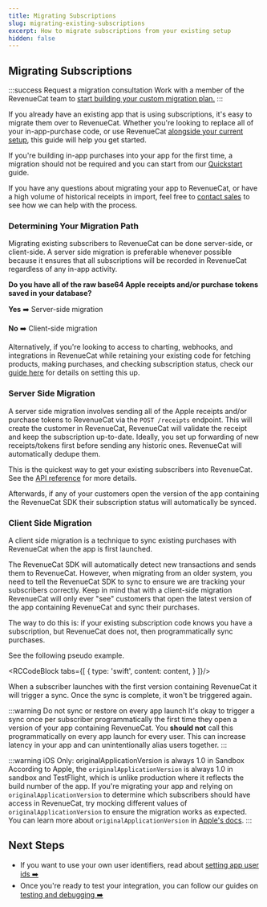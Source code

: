 ```yaml
---
title: Migrating Subscriptions
slug: migrating-existing-subscriptions
excerpt: How to migrate subscriptions from your existing setup
hidden: false
---
```


## Migrating Subscriptions

:::success Request a migration consultation
Work with a member of the RevenueCat team to [start building your custom migration plan.](https://www.revenuecat.com/request-a-migration-plan?utm_source=migrationdocs&utm_medium=web&utm_campaign=formfill)
:::

If you already have an existing app that is using subscriptions, it's easy to migrate them over to RevenueCat.
Whether you're looking to replace all of your in-app-purchase code, or use RevenueCat [alongside your current setup](/migrating-to-revenuecat/finishing-transactions), this guide will help you get started.

If you're building in-app purchases into your app for the first time, a migration should not be required and you can start from our [Quickstart](/getting-started/quickstart) guide.

If you have any questions about migrating your app to RevenueCat, or have a high volume of historical receipts in import, feel free to [contact sales](https://www.revenuecat.com/demo/) to see how we can help with the process.

### Determining Your Migration Path

Migrating existing subscribers to RevenueCat can be done server-side, or client-side. A server side migration is preferable whenever possible because it ensures that all subscriptions will be recorded in RevenueCat regardless of any in-app activity.

**Do you have all of the raw base64 Apple receipts and/or purchase tokens saved in your database?**

**Yes** ➡️ Server-side migration

**No** ➡️ Client-side migration

Alternatively, if you're looking to access to charting, webhooks, and integrations in RevenueCat while retaining your existing code for fetching products, making purchases, and checking subscription status, check our [guide here](/migrating-to-revenuecat/finishing-transactions) for details on setting this up.

### Server Side Migration

A server side migration involves sending all of the Apple receipts and/or purchase tokens to RevenueCat via the `POST /receipts` endpoint. This will create the customer in RevenueCat, RevenueCat will validate the receipt and keep the subscription up-to-date. Ideally, you set up forwarding of new receipts/tokens first before sending any historic ones. RevenueCat will automatically dedupe them.

This is the quickest way to get your existing subscribers into RevenueCat. See the [API reference](https://www.revenuecat.com/docs/api-v1#tag/transactions/operation/receipts) for more details.

Afterwards, if any of your customers open the version of the app containing the RevenueCat SDK their subscription status will automatically be synced.

### Client Side Migration

A client side migration is a technique to sync existing purchases with RevenueCat when the app is first launched.

The RevenueCat SDK will automatically detect new transactions and sends them to RevenueCat. However, when migrating from an older system, you need to tell the RevenueCat SDK to sync to ensure we are tracking your subscribers correctly. Keep in mind that with a client-side migration RevenueCat will only ever "see" customers that open the latest version of the app containing RevenueCat and sync their purchases.

The way to do this is: if your existing subscription code knows you have a subscription, but RevenueCat does not, then programmatically sync purchases.

See the following pseudo example.



<RCCodeBlock tabs={[
    {
        type: 'swift',
        content: content,
    }
]}/>

When a subscriber launches with the first version containing RevenueCat it will trigger a sync. Once the sync is complete, it won't be triggered again.

:::warning Do not sync or restore on every app launch
It's okay to trigger a sync once per subscriber programmatically the first time they open a version of your app containing RevenueCat. You **should not** call this programmatically on every app launch for every user. This can increase latency in your app and can unintentionally alias users together.
:::

:::warning iOS Only: originalApplicationVersion is always 1.0 in Sandbox
According to Apple, the `originalApplicationVersion` is always 1.0 in sandbox and TestFlight, which is unlike production where it reflects the build number of the app. If you're migrating your app and relying on `originalApplicationVersion` to determine which subscribers should have access in RevenueCat, try mocking different values of `originalApplicationVersion` to ensure the migration works as expected. You can learn more about `originalApplicationVersion` in [Apple's docs](https://developer.apple.com/library/archive/releasenotes/General/ValidateAppStoreReceipt/Chapters/ReceiptFields.html).
:::

## Next Steps

- If you want to use your own user identifiers, read about [setting app user ids ➡️](/customers/user-ids)
- Once you're ready to test your integration, you can follow our guides on [testing and debugging ➡️](/test-and-launch/debugging)
